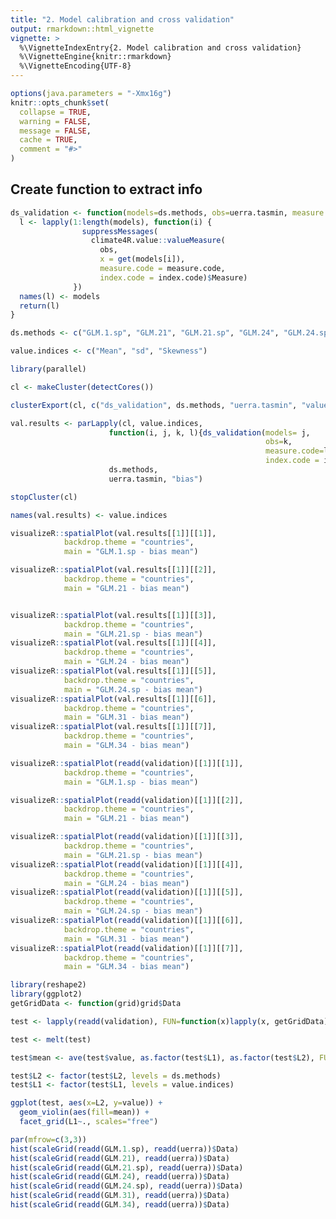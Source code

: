 ```yaml
---
title: "2. Model calibration and cross validation"
output: rmarkdown::html_vignette
vignette: >
  %\VignetteIndexEntry{2. Model calibration and cross validation}
  %\VignetteEngine{knitr::rmarkdown}
  %\VignetteEncoding{UTF-8}
---
```


```r
options(java.parameters = "-Xmx16g")
knitr::opts_chunk$set(
  collapse = TRUE, 
  warning = FALSE, 
  message = FALSE, 
  cache = TRUE,
  comment = "#>"
)
```

## Create function to extract info

```r
ds_validation <- function(models=ds.methods, obs=uerra.tasmin, measure.code = "bias", index.code) {
  l <- lapply(1:length(models), function(i) {
                suppressMessages(
                  climate4R.value::valueMeasure(
                    obs,
                    x = get(models[i]),
                    measure.code = measure.code,
                    index.code = index.code)$Measure)
              })
  names(l) <- models
  return(l)
}
```


```r
ds.methods <- c("GLM.1.sp", "GLM.21", "GLM.21.sp", "GLM.24", "GLM.24.sp", "GLM.31", "GLM.34")

value.indices <- c("Mean", "sd", "Skewness")

library(parallel)

cl <- makeCluster(detectCores())

clusterExport(cl, c("ds_validation", ds.methods, "uerra.tasmin", "value.indices"))

val.results <- parLapply(cl, value.indices,
                      function(i, j, k, l){ds_validation(models= j,
                                                         obs=k,
                                                         measure.code=l,
                                                         index.code = i)},
                      ds.methods,
                      uerra.tasmin, "bias")

stopCluster(cl)

names(val.results) <- value.indices
```


```r
visualizeR::spatialPlot(val.results[[1]][[1]],
            backdrop.theme = "countries",
            main = "GLM.1.sp - bias mean")

visualizeR::spatialPlot(val.results[[1]][[2]],
            backdrop.theme = "countries",
            main = "GLM.21 - bias mean")


visualizeR::spatialPlot(val.results[[1]][[3]],
            backdrop.theme = "countries",
            main = "GLM.21.sp - bias mean")
visualizeR::spatialPlot(val.results[[1]][[4]],
            backdrop.theme = "countries",
            main = "GLM.24 - bias mean")
visualizeR::spatialPlot(val.results[[1]][[5]],
            backdrop.theme = "countries",
            main = "GLM.24.sp - bias mean")
visualizeR::spatialPlot(val.results[[1]][[6]],
            backdrop.theme = "countries",
            main = "GLM.31 - bias mean")
visualizeR::spatialPlot(val.results[[1]][[7]],
            backdrop.theme = "countries",
            main = "GLM.34 - bias mean")
```


```r
visualizeR::spatialPlot(readd(validation)[[1]][[1]],
            backdrop.theme = "countries",
            main = "GLM.1.sp - bias mean")

visualizeR::spatialPlot(readd(validation)[[1]][[2]],
            backdrop.theme = "countries",
            main = "GLM.21 - bias mean")

visualizeR::spatialPlot(readd(validation)[[1]][[3]],
            backdrop.theme = "countries",
            main = "GLM.21.sp - bias mean")
visualizeR::spatialPlot(readd(validation)[[1]][[4]],
            backdrop.theme = "countries",
            main = "GLM.24 - bias mean")
visualizeR::spatialPlot(readd(validation)[[1]][[5]],
            backdrop.theme = "countries",
            main = "GLM.24.sp - bias mean")
visualizeR::spatialPlot(readd(validation)[[1]][[6]],
            backdrop.theme = "countries",
            main = "GLM.31 - bias mean")
visualizeR::spatialPlot(readd(validation)[[1]][[7]],
            backdrop.theme = "countries",
            main = "GLM.34 - bias mean")
```


```r
library(reshape2)
library(ggplot2)
getGridData <- function(grid)grid$Data

test <- lapply(readd(validation), FUN=function(x)lapply(x, getGridData))

test <- melt(test)

test$mean <- ave(test$value, as.factor(test$L1), as.factor(test$L2), FUN=mean)

test$L2 <- factor(test$L2, levels = ds.methods)
test$L1 <- factor(test$L1, levels = value.indices)

ggplot(test, aes(x=L2, y=value)) + 
  geom_violin(aes(fill=mean)) +
  facet_grid(L1~., scales="free") 
```

```r
par(mfrow=c(3,3))
hist(scaleGrid(readd(GLM.1.sp), readd(uerra))$Data)
hist(scaleGrid(readd(GLM.21), readd(uerra))$Data)
hist(scaleGrid(readd(GLM.21.sp), readd(uerra))$Data)
hist(scaleGrid(readd(GLM.24), readd(uerra))$Data)
hist(scaleGrid(readd(GLM.24.sp), readd(uerra))$Data)
hist(scaleGrid(readd(GLM.31), readd(uerra))$Data)
hist(scaleGrid(readd(GLM.34), readd(uerra))$Data)
```

